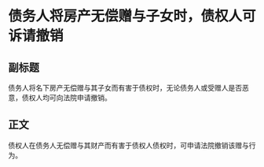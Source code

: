 # 债务人将房产无偿赠与子女时，债权人可诉请撤销
## 副标题
债务人将名下房产无偿赠与其子女而有害于债权时，无论债务人或受赠人是否恶意，债权人均可向法院申请撤销。
## 正文
债权人在债务人无偿赠与其财产而有害于债权人债权时，可申请法院撤销该赠与行为。